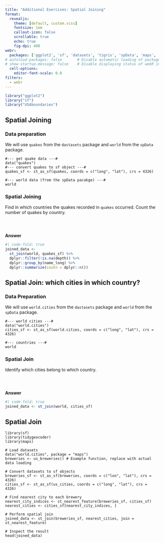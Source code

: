 ```yaml
---
title: "Additional Exercises: Spatial Joining"
format: 
  revealjs: 
    theme: [default, custom.scss]
    fontsize: 1em
    callout-icon: false
    scrollable: true
    echo: true
    fig-dpi: 400
webr:
  packages: ['ggplot2', 'sf', 'datasets', 'tigris', 'spData', 'maps', 'tidygeocoder'] # Install R packages on document open
# autoload-packages: false       # Disable automatic loading of packages
# show-startup-message: false    # Disable displaying status of webR initialization
  cell-options:
    editor-font-scale: 0.8
filters:
  - webr
---
```


```r
library("ggplot2") 
library("sf") 
library("USAboundaries") 
```

## Spatial Joining

::: {.panel-tabset}

### Data preparation

We will use `quakes` from the `dastasets` package and `world` from the `spData` package.

```webr-r
#--- get quake data ---# 
data("quakes")
#--- convert quakes to sf object ---#
quakes_sf <- st_as_sf(quakes, coords = c("long", "lat"), crs = 4326)

#--- world data (from the spData pacakge) ---#
world
```

<!--end of panel-->

### Spatial Joining

Find in which countries the quakes recorded in `quakes` occurred. Count the number of quakes by country.

```webr-r

```

<br>

**Answer**
```r
#| code-fold: true
joined_data <- 
  st_join(world, quakes_sf) %>% 
  dplyr::filter(!is.na(depth)) %>%
  dplyr::group_by(name_long) %>%
  dplyr::summarize(coutn = dplyr::n())

```


:::

## Spatial Join: which cities in which country?


::: {.panel-tabset}

### Data Preparation

We will use `world.cities` from the `dastasets` package and `world` from the `spData` package.

```webr-r
#--- world cities ---#
data("world.cities")
cities_sf <- st_as_sf(world.cities, coords = c("long", "lat"), crs = 4326)

#--- countries ---#
world 
```

### Spatial Join

Identify which cities belong to which country.

```webr-r

```

<br>

**Answer**
```r
#| code-fold: true
joined_data <- st_join(world, cities_sf)
```

:::

<!--end of panel-->

## Spatial Join

```webr-r
library(sf)
library(tidygeocoder)
library(maps)

# Load datasets
data("world.cities", package = "maps")
breweries <- us_breweries() # Example function, replace with actual data loading

# Convert datasets to sf objects
breweries_sf <- st_as_sf(breweries, coords = c("lon", "lat"), crs = 4326)
cities_sf <- st_as_sf(us_cities, coords = c("long", "lat"), crs = 4326)

# Find nearest city to each brewery
nearest_city_indices <- st_nearest_feature(breweries_sf, cities_sf)
nearest_cities <- cities_sf[nearest_city_indices, ]

# Perform spatial join
joined_data <- st_join(breweries_sf, nearest_cities, join = st_nearest_feature)

# Inspect the result
head(joined_data)

```